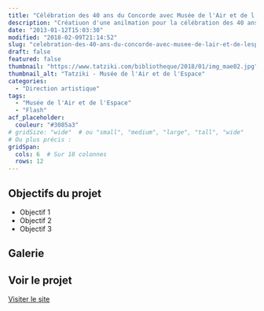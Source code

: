 ```yaml
---
title: "Célébration des 40 ans du Concorde avec Musée de l'Air et de l'Espace"
description: "Créatiuon d'une anilmation pour la célébration des 40 ans du Concorde au Musée de l'Air et de l'Espace"
date: "2013-01-12T15:03:30"
modified: "2018-02-09T21:14:52"
slug: "celebration-des-40-ans-du-concorde-avec-musee-de-lair-et-de-lespace"
draft: false
featured: false
thumbnail: "https://www.tatziki.com/bibliotheque/2018/01/img_mae02.jpg"
thumbnail_alt: "Tatziki - Musée de l'Air et de l'Espace"
categories:
  - "Direction artistique"
tags:
  - "Musée de l'Air et de l'Espace"
  - "Flash"
acf_placeholder:
  couleur: "#3085a3"
# gridSize: "wide"  # ou "small", "medium", "large", "tall", "wide"
# Ou plus précis :
gridSpan:
  cols: 6  # Sur 18 colonnes
  rows: 12   
---
```


## Objectifs du projet


- Objectif 1
- Objectif 2
- Objectif 3

## Galerie



## Voir le projet

[Visiter le site](https://www.tatziki.com/celebration-des-40-ans-du-concorde-avec-musee-de-lair-et-de-lespace/)
